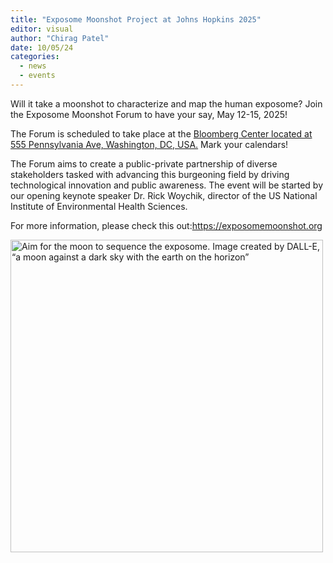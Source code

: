 ```yaml
---
title: "Exposome Moonshot Project at Johns Hopkins 2025"
editor: visual
author: "Chirag Patel"
date: 10/05/24
categories:
  - news
  - events
---
```


Will it take a moonshot to characterize and map the human exposome? Join the Exposome Moonshot Forum to have your say, May 12-15, 2025!

The Forum is scheduled to take place at the [Bloomberg Center located at 555 Pennsylvania Ave, Washington, DC, USA.](https://washingtondc.jhu.edu/bloomberg-center/ "Bloomberg") Mark your calendars!

The Forum aims to create a public-private partnership of diverse stakeholders tasked with advancing this burgeoning field by driving technological innovation and public awareness. The event will be started by our opening keynote speaker Dr. Rick Woychik, director of the US National Institute of Environmental Health Sciences.

For more information, please check this out:<https://exposomemoonshot.org>

[![Aim for the moon to sequence the exposome. Image created by DALL-E, "a moon against a dark sky with the earth on the horizon"
](moonshot.jpg){width="500"}](https://exposomemoonshot.org)
